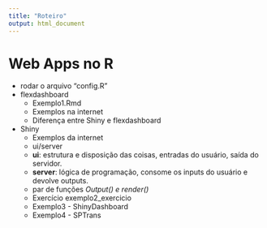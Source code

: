 ```yaml
---
title: "Roteiro"
output: html_document
---
```


# Web Apps no R


- rodar o arquivo "config.R"
- flexdashboard
    - Exemplo1.Rmd
    - Exemplos na internet
    - Diferença entre Shiny e flexdashboard
- Shiny
     - Exemplos da internet
     - ui/server
     - **ui**: estrutura e disposição das coisas, entradas do usuário, saída do servidor.
     - **server**: lógica de programação, consome os inputs do usuário e devolve outputs.
     - par de funções *Output() e render()*
     - Exercício exemplo2_exercicio
     - Exemplo3 - ShinyDashboard
  - Exemplo4 - SPTrans
